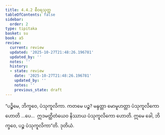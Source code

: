 ```yaml
---
title: 4.4.2 စီဝရသုတ္တ
tableOfContents: false
sidebar:
  order: 2
type: tipitaka
basket: su
book: a5
review:
  current: review
  updated: '2025-10-27T21:48:26.196781'
  updated_by: ''
  notes: ''
  history:
  - state: review
    date: '2025-10-27T21:48:26.196781'
    updated_by: ''
    notes: ''
    previous_state: draft
---
```



<ReviewStatus review={frontmatter.review} showDetails={true} />

<HypothesisAnnotation frontmatter={frontmatter} />

<DynamicBreadcrumb />

<Division number="182" book="a5" e="ch" v="16" p="193">

<Paragraph number="1076" book="a5">
“ပဉ္စိမေ, ဘိက္ခဝေ, ပံသုကူလိကာ. ကတမေ ပဉ္စ? မန္ဒတ္တာ မောမူဟတ္တာ ပံသုကူလိကော ဟောတိ …ပေ…  ဣဒမတ္ထိတံယေဝ နိဿာယ ပံသုကူလိကော ဟောတိ. ဣမေ ခေါ, ဘိက္ခဝေ, ပဉ္စ ပံသုကူလိကာ”တိ.

</Paragraph>
</Division>

<Paragraph number="1077" type="center" book="a5">
ဒုတိယံ.
</Paragraph>